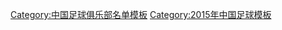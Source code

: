 {{Football squad with groups
 | name      = 2015年中乙分类名单保定
 | bgcolor   = #0070FF
 | bordercolor = #ffffff
 | textcolor   = #ffffff
 | title=[[保定英利易通足球俱乐部|<span style="color:#ffffff">保定容大</span>]] — [[2015年中国足球乙级联赛|<span style="color: #ffffff;">2015年</span>]][[中国足球乙级联赛|<span style="color: #ffffff;">中乙联赛北区第 5 名</span>]]
|group1=全年参赛球员
|list1=<div>
{{Football squad2 player|no=1|name=[[李刚 (足球运动员)|李刚]]}}
{{Football squad2 player|no=2|name=[[张森 (足球运动员)|张森]]}}
{{Football squad2 player|no=3|name=[[李翔 (足球运动员)|李翔]]}}
{{Football squad2 player|no=4|name=[[李小龙 (足球运动员)|李小龙]]}}
{{Football squad2 player|no=5|name=[[苗明]]}}
{{Football squad2 player|no=6|name=[[赵斌 (足球运动员)|赵斌]]}}
{{Football squad2 player|no=7|name=[[苏峻峰]]}}
{{Football squad2 player|no=8|name=[[张正淳]]}}
{{Football squad2 player|no=9|name=[[张洪斌]]}}
{{Football squad2 player|no=10|name=[[刘政涛]]}}
{{Football squad2 player|no=11|name=[[马宇]]}}
{{Football squad2 player|no=12|name=[[周友胜]]}}
{{Football squad2 player|no=14|name=[[江林威]]}}
{{Football squad2 player|no=15|name=[[唐宇航]]}}
{{Football squad2 player|no=16|name=[[刘宇 (1985年4月出生)|刘宇]]}}
{{Football squad2 player|no=17|name=[[韩亚林]]}}
{{Football squad2 player|no=18|name=[[支雅琪]]}}
{{Football squad2 player|no=20|name=[[朱庆伟]]}}
{{Football squad2 player|no=21|name=[[胡楠]]}}
{{Football squad2 player|no=23|name=[[孟凡敏]]}}
{{Football squad2 player|no=25|name=[[孙发波]]}}
{{Football squad2 player|no=27|name=[[宫明]]}}
{{Football squad2 player|no=29|name=[[李广慧]]}}
</div>
|group2=夏季转入球员
|list2=<div>
{{Football squad2 player|no=13|name=[[杨浩 (足球运动员)|杨浩]]}}
{{Football squad2 player|no=19|name=[[郭懿元]]}}
{{Football squad2 player|no=22|name=[[李灵威]]}}
{{Football squad2 player|no=24|name=[[杜君鹏]]}}
{{Football squad2 player|no=26|name=[[曹琛]]}}
{{Football squad2 player|no=30|name=[[陈磊 (足球运动员)|陈磊]]}}
{{Football squad2 player|no=33|name=[[邸佑]]}}
</div>
|group3=夏季转出球员
|list3=<div>
</div>
|group4=主教练
|list4=[[范育红]]
}}
<noinclude>
{{DEFAULTSORT:Baoding Yingli Yitong F.C. Squad 2015}}
[[Category:中国足球俱乐部名单模板]]
[[Category:2015年中国足球模板]]
</noinclude>
